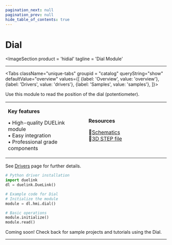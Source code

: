 ```yaml
---
pagination_next: null
pagination_prev: null
hide_table_of_contents: true
---
```



# Dial

<ImageSection
    product = 'hidial'
    tagline = 'Dial Module'
></ImageSection>

---

<Tabs className="unique-tabs" groupid = "catalog" queryString="show" defaultValue="overview"
  values={[
    {label: 'Overview', value: 'overview'},
    {label: 'Drivers', value: 'drivers'},
    {label: 'Samples', value: 'samples'},
  ]}>

<TabItem value="overview">

Use this module to read the position of the dial (potentiometer).

<table><td width='50%'>

**Key features**

• High-quality DUELink module<br/>
• Easy integration<br/>
• Professional grade components<br/>

</td><td width='50%'>

**Resources**
 
📄[Schematics](/sch/gdl-hidial-a.pdf)<br/>
🔩[3D STEP file](/3d/gdl-hidial-a.step)<br/>

</td></table>

</TabItem>

<TabItem value="drivers">

See [Drivers](../../engine/drivers) page for further details.

```python
# Python driver installation
import duelink
dl = duelink.DueLink()

# Example code for Dial
# Initialize the module
module = dl.hmi.dial()

# Basic operations
module.initialize()
module.read()
```

</TabItem>

<TabItem value="samples">

Coming soon! Check back for sample projects and tutorials using the Dial.

</TabItem>

</Tabs>

---

<OrderSection
    product = "DUELink Dial A"
    partnumber = "GDL-HIDIAL-A"
    price = "$19.99"
/>
